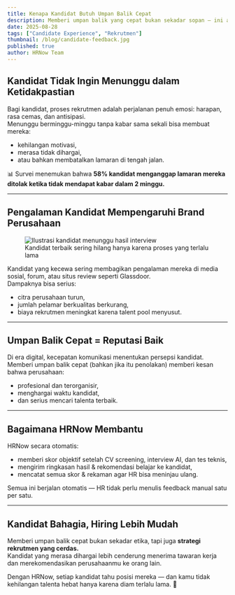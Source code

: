 ```yaml
---
title: Kenapa Kandidat Butuh Umpan Balik Cepat
description: Memberi umpan balik yang cepat bukan sekadar sopan — ini adalah strategi penting untuk memenangkan kandidat terbaik.
date: 2025-08-28
tags: ["Candidate Experience", "Rekrutmen"]
thumbnail: /blog/candidate-feedback.jpg
published: true
author: HRNow Team
---
```


## Kandidat Tidak Ingin Menunggu dalam Ketidakpastian

Bagi kandidat, proses rekrutmen adalah perjalanan penuh emosi: harapan, rasa cemas, dan antisipasi.  
Menunggu berminggu-minggu tanpa kabar sama sekali bisa membuat mereka:

- kehilangan motivasi,
- merasa tidak dihargai,
- atau bahkan membatalkan lamaran di tengah jalan.

📊 Survei menemukan bahwa **58% kandidat menganggap lamaran mereka ditolak ketika tidak mendapat kabar dalam 2 minggu.**

---

## Pengalaman Kandidat Mempengaruhi Brand Perusahaan

<figure className="my-10">
  <img
    src="/blog/candidate-meme.jpg"
    alt="Ilustrasi kandidat menunggu hasil interview"
    width={300}
    height={450}
    className="mx-auto shadow-md"
  />
  <figcaption className="text-center text-sm text-base-content/60 mt-2">
    Kandidat terbaik sering hilang hanya karena proses yang terlalu lama
  </figcaption>
</figure>

Kandidat yang kecewa sering membagikan pengalaman mereka di media sosial, forum, atau situs review seperti Glassdoor.  
Dampaknya bisa serius:

- citra perusahaan turun,
- jumlah pelamar berkualitas berkurang,
- biaya rekrutmen meningkat karena talent pool menyusut.

---

## Umpan Balik Cepat = Reputasi Baik

Di era digital, kecepatan komunikasi menentukan persepsi kandidat.  
Memberi umpan balik cepat (bahkan jika itu penolakan) memberi kesan bahwa perusahaan:

- profesional dan terorganisir,
- menghargai waktu kandidat,
- dan serius mencari talenta terbaik.

---

## Bagaimana HRNow Membantu

HRNow secara otomatis:

- memberi skor objektif setelah CV screening, interview AI, dan tes teknis,
- mengirim ringkasan hasil & rekomendasi belajar ke kandidat,
- mencatat semua skor & rekaman agar HR bisa meninjau ulang.

Semua ini berjalan otomatis — HR tidak perlu menulis feedback manual satu per satu.

---

## Kandidat Bahagia, Hiring Lebih Mudah

Memberi umpan balik cepat bukan sekadar etika, tapi juga **strategi rekrutmen yang cerdas.**  
Kandidat yang merasa dihargai lebih cenderung menerima tawaran kerja dan merekomendasikan perusahaanmu ke orang lain.

Dengan HRNow, setiap kandidat tahu posisi mereka — dan kamu tidak kehilangan talenta hebat hanya karena diam terlalu lama. 🚀
